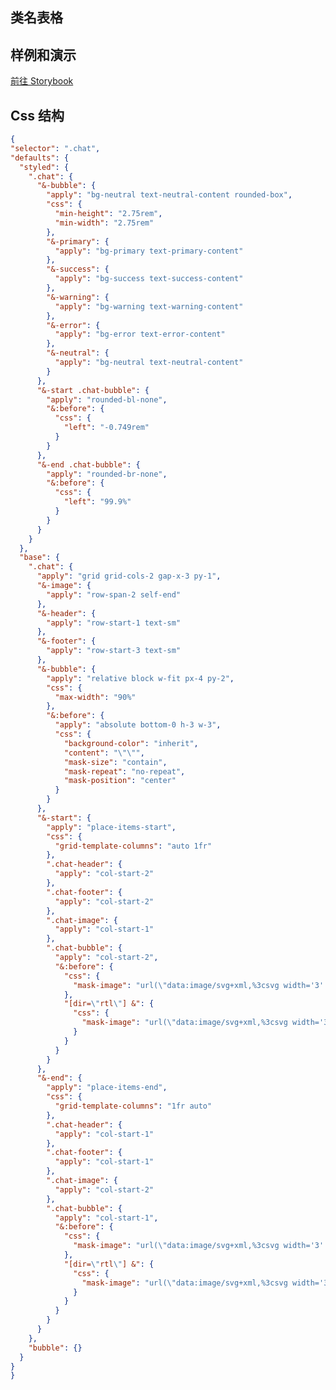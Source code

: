 
## 类名表格

<CssTable name="chat" />

## 样例和演示

[前往 Storybook](https://story.ui.icebreaker.top/?path=/docs/data-display-chat--docs)

## Css 结构

```json
{
"selector": ".chat",
"defaults": {
  "styled": {
    ".chat": {
      "&-bubble": {
        "apply": "bg-neutral text-neutral-content rounded-box",
        "css": {
          "min-height": "2.75rem",
          "min-width": "2.75rem"
        },
        "&-primary": {
          "apply": "bg-primary text-primary-content"
        },
        "&-success": {
          "apply": "bg-success text-success-content"
        },
        "&-warning": {
          "apply": "bg-warning text-warning-content"
        },
        "&-error": {
          "apply": "bg-error text-error-content"
        },
        "&-neutral": {
          "apply": "bg-neutral text-neutral-content"
        }
      },
      "&-start .chat-bubble": {
        "apply": "rounded-bl-none",
        "&:before": {
          "css": {
            "left": "-0.749rem"
          }
        }
      },
      "&-end .chat-bubble": {
        "apply": "rounded-br-none",
        "&:before": {
          "css": {
            "left": "99.9%"
          }
        }
      }
    }
  },
  "base": {
    ".chat": {
      "apply": "grid grid-cols-2 gap-x-3 py-1",
      "&-image": {
        "apply": "row-span-2 self-end"
      },
      "&-header": {
        "apply": "row-start-1 text-sm"
      },
      "&-footer": {
        "apply": "row-start-3 text-sm"
      },
      "&-bubble": {
        "apply": "relative block w-fit px-4 py-2",
        "css": {
          "max-width": "90%"
        },
        "&:before": {
          "apply": "absolute bottom-0 h-3 w-3",
          "css": {
            "background-color": "inherit",
            "content": "\"\"",
            "mask-size": "contain",
            "mask-repeat": "no-repeat",
            "mask-position": "center"
          }
        }
      },
      "&-start": {
        "apply": "place-items-start",
        "css": {
          "grid-template-columns": "auto 1fr"
        },
        ".chat-header": {
          "apply": "col-start-2"
        },
        ".chat-footer": {
          "apply": "col-start-2"
        },
        ".chat-image": {
          "apply": "col-start-1"
        },
        ".chat-bubble": {
          "apply": "col-start-2",
          "&:before": {
            "css": {
              "mask-image": "url(\"data:image/svg+xml,%3csvg width='3' height='3' xmlns='http://www.w3.org/2000/svg'%3e%3cpath fill='black' d='m 0 3 L 3 3 L 3 0 C 3 1 1 3 0 3'/%3e%3c/svg%3e\")"
            },
            "[dir=\"rtl\"] &": {
              "css": {
                "mask-image": "url(\"data:image/svg+xml,%3csvg width='3' height='3' xmlns='http://www.w3.org/2000/svg'%3e%3cpath fill='black' d='m 0 3 L 1 3 L 3 3 C 2 3 0 1 0 0'/%3e%3c/svg%3e\")"
              }
            }
          }
        }
      },
      "&-end": {
        "apply": "place-items-end",
        "css": {
          "grid-template-columns": "1fr auto"
        },
        ".chat-header": {
          "apply": "col-start-1"
        },
        ".chat-footer": {
          "apply": "col-start-1"
        },
        ".chat-image": {
          "apply": "col-start-2"
        },
        ".chat-bubble": {
          "apply": "col-start-1",
          "&:before": {
            "css": {
              "mask-image": "url(\"data:image/svg+xml,%3csvg width='3' height='3' xmlns='http://www.w3.org/2000/svg'%3e%3cpath fill='black' d='m 0 3 L 1 3 L 3 3 C 2 3 0 1 0 0'/%3e%3c/svg%3e\")"
            },
            "[dir=\"rtl\"] &": {
              "css": {
                "mask-image": "url(\"data:image/svg+xml,%3csvg width='3' height='3' xmlns='http://www.w3.org/2000/svg'%3e%3cpath fill='black' d='m 0 3 L 3 3 L 3 0 C 3 1 1 3 0 3'/%3e%3c/svg%3e\")"
              }
            }
          }
        }
      }
    },
    "bubble": {}
  }
}
}
```